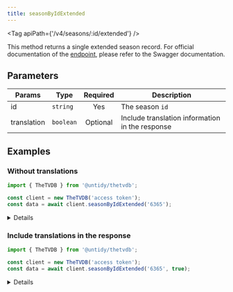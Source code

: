 ```yaml
---
title: seasonByIdExtended
---
```



<Tag apiPath={'/v4/seasons/:id/extended'} />

This method returns a single extended season record. For official documentation of the
[endpoint](https://thetvdb.github.io/v4-api/#/Seasons/getSeasonExtended), please refer to the Swagger
documentation.

## Parameters

| Params      | Type      | Required | Description                                     |
| ----------- | --------- | :------: | ----------------------------------------------- |
| id          | `string`  |   Yes    | The season `id`                                 |
| translation | `boolean` | Optional | Include translation information in the response |

## Examples

### Without translations

```js {4}
import { TheTVDB } from '@untidy/thetvdb';

const client = new TheTVDB('access token');
const data = await client.seasonByIdExtended('6365');
```

<Details>

```js
{
  status: 'success',
  data: {
    id: 6365,
    seriesId: 73752,
    artwork: [
      {
        id: 61184110,
        image: 'https://artworks.thetvdb.com/banners/seasons/24394-1.jpg',
        thumbnail: 'https://artworks.thetvdb.com/banners/seasons/24394-1_t.jpg',
        language: 'eng',
        // ...
      },
      // ...
    ],
    // ...
  },
};
```

</Details>

### Include translations in the response

```js {4}
import { TheTVDB } from '@untidy/thetvdb';

const client = new TheTVDB('access token');
const data = await client.seasonByIdExtended('6365', true);
```

<Details>

```js
{
  status: 'success',
  data: {
    id: 6365,
    seriesId: 73752,
    translations: {
      nameTranslations: null,
      overviewTranslations: [
        {
          overview:
            'Через предательство и кровь к власти пришел новый король. Его демоны-подручные чинят несправедливости до тех пор, пока в город однажды ночью не приходит тяжело вооруженный воин. Весь покрытый оружием, броней и шрамами он называет себя Чёрным Мечником. Размеры его меча могут сравниться только с его ненавистью к королю и его демонам.',
          language: 'rus',
        },
      ],
      aliases: null,
    },
  },
};
```

</Details>
